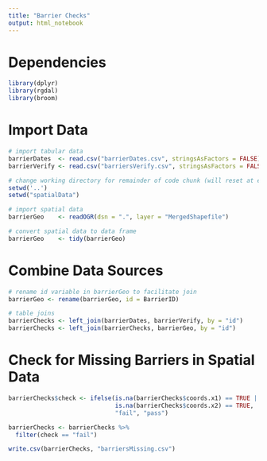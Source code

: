 ```yaml
---
title: "Barrier Checks"
output: html_notebook
---
```


# Dependencies 

```r
library(dplyr)
library(rgdal)
library(broom)
```

# Import Data

```r
# import tabular data
barrierDates  <- read.csv("barrierDates.csv", stringsAsFactors = FALSE)
barrierVerify <- read.csv("barriersVerify.csv", stringsAsFactors = FALSE)

# change working directory for remainder of code chunk (will reset at end of chunk)
setwd('..')
setwd("spatialData")

# import spatial data
barrierGeo    <- readOGR(dsn = ".", layer = "MergedShapefile")

# convert spatial data to data frame
barrierGeo    <- tidy(barrierGeo)
```

# Combine Data Sources

```r
# rename id variable in barrierGeo to facilitate join
barrierGeo <- rename(barrierGeo, id = BarrierID)
```


```r
# table joins
barrierChecks <- left_join(barrierDates, barrierVerify, by = "id")
barrierChecks <- left_join(barrierChecks, barrierGeo, by = "id")
```

# Check for Missing Barriers in Spatial Data

```r
barrierChecks$check <- ifelse(is.na(barrierChecks$coords.x1) == TRUE | 
                              is.na(barrierChecks$coords.x2) == TRUE, 
                              "fail", "pass")

barrierChecks <- barrierChecks %>%
  filter(check == "fail")

write.csv(barrierChecks, "barriersMissing.csv")
```

